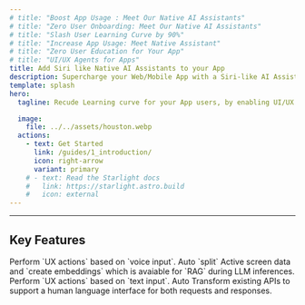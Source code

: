 ```yaml
---
# title: "Boost App Usage : Meet Our Native AI Assistants"
# title: "Zero User Onboarding: Meet Our Native AI Assistants"
# title: "Slash User Learning Curve by 90%"
# title: "Increase App Usage: Meet Native Assistant"
# title: "Zero User Education for Your App"
# title: "UI/UX Agents for Apps"
title: Add Siri like Native AI Assistants to your App
description: Supercharge your Web/Mobile App with a Siri-like AI Assistant.
template: splash
hero:
  tagline: Recude Learning curve for your App users, by enabling UI/UX agents capable of performing tasks such as form filling, in-app navigation, content discovery, and settings adjustments based on voice instructions.

  image:
    file: ../../assets/houston.webp
  actions:
    - text: Get Started
      link: /guides/1_introduction/
      icon: right-arrow
      variant: primary
    # - text: Read the Starlight docs
    #   link: https://starlight.astro.build
    #   icon: external
---
```



---

## Key Features

<CardGrid stagger>
  <Card title="Voice To Action" icon="seti:audio">
    Perform `UX actions` based on `voice input`.
  </Card>
  <Card title="Active Screen Context" icon="puzzle">
    Auto `split` Active screen data and `create embeddings` which is avaiable
    for `RAG` during LLM inferences.
  </Card>
  <Card title="Text To Action" icon="translate">
    Perform `UX actions` based on `text input`.
  </Card>
  <Card title="Text API Gateway" icon="farcaster">
    Auto Transform existing APIs to support a human language interface for both
    requests and responses.
  </Card>
</CardGrid>
